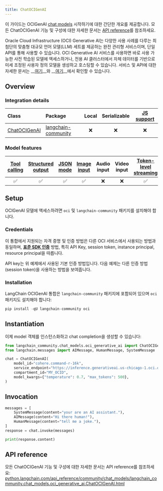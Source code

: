 ```yaml
---
title: ChatOCIGenAI
---
```


이 가이드는 OCIGenAI [chat models](/oss/langchain/models) 시작하기에 대한 간단한 개요를 제공합니다. 모든 ChatOCIGenAI 기능 및 구성에 대한 자세한 문서는 [API reference](https://python.langchain.com/api_reference/community/chat_models/langchain_community.chat_models.oci_generative_ai.ChatOCIGenAI.html)를 참조하세요.

Oracle Cloud Infrastructure (OCI) Generative AI는 다양한 사용 사례를 다루는 최첨단의 맞춤형 대규모 언어 모델(LLM) 세트를 제공하는 완전 관리형 서비스이며, 단일 API를 통해 사용할 수 있습니다.
OCI Generative AI 서비스를 사용하면 바로 사용 가능한 사전 학습된 모델에 액세스하거나, 전용 AI 클러스터에서 자체 데이터를 기반으로 미세 조정된 사용자 정의 모델을 생성하고 호스팅할 수 있습니다. 서비스 및 API에 대한 자세한 문서는 __[여기](https://docs.oracle.com/en-us/iaas/Content/generative-ai/home.htm)__와 __[여기](https://docs.oracle.com/en-us/iaas/api/#/en/generative-ai/20231130/)__에서 확인할 수 있습니다.

## Overview

### Integration details

| Class | Package | Local | Serializable | [JS support](https://js.langchain.com/docs/integrations/chat/oci_generative_ai) |
| :--- | :--- | :---: | :---: |  :---: |
| [ChatOCIGenAI](https://python.langchain.com/api_reference/community/chat_models/langchain_community.chat_models.oci_generative_ai.ChatOCIGenAI.html) | [langchain-community](https://python.langchain.com/api_reference/community/index.html) | ❌ | ❌ | ❌ |

### Model features

| [Tool calling](/oss/langchain/tools/) | [Structured output](/oss/langchain/structured-output) | [JSON mode](/oss/langchain/structured-output#advanced-specifying-the-method-for-structuring-outputs) | [Image input](/oss/langchain/messages#multimodal) | Audio input | Video input | [Token-level streaming](/oss/langchain/streaming/) | Native async | [Token usage](/oss/langchain/models#token-usage) | [Logprobs](/oss/langchain/models#log-probabilities) |
| :---: | :---: | :---: | :---: |  :---: | :---: | :---: | :---: | :---: | :---: |
| ✅ | ✅ | ✅ | ✅ | ❌ | ❌ | ✅ | ❌ | ❌ | ❌ |

## Setup

OCIGenAI 모델에 액세스하려면 `oci` 및 `langchain-community` 패키지를 설치해야 합니다.

### Credentials

이 통합에서 지원되는 자격 증명 및 인증 방법은 다른 OCI 서비스에서 사용되는 방법과 동일하며, __[표준 SDK 인증](https://docs.oracle.com/en-us/iaas/Content/API/Concepts/sdk_authentication_methods.htm)__ 방법, 특히 API Key, session token, instance principal, resource principal을 따릅니다.

API key는 위 예제에서 사용된 기본 인증 방법입니다. 다음 예제는 다른 인증 방법(session token)을 사용하는 방법을 보여줍니다.

### Installation

LangChain OCIGenAI 통합은 `langchain-community` 패키지에 포함되어 있으며 `oci` 패키지도 설치해야 합니다:

```python
pip install -qU langchain-community oci
```

## Instantiation

이제 model 객체를 인스턴스화하고 chat completion을 생성할 수 있습니다:

```python
from langchain_community.chat_models.oci_generative_ai import ChatOCIGenAI
from langchain.messages import AIMessage, HumanMessage, SystemMessage

chat = ChatOCIGenAI(
    model_id="cohere.command-r-16k",
    service_endpoint="https://inference.generativeai.us-chicago-1.oci.oraclecloud.com",
    compartment_id="MY_OCID",
    model_kwargs={"temperature": 0.7, "max_tokens": 500},
)
```

## Invocation

```python
messages = [
    SystemMessage(content="your are an AI assistant."),
    AIMessage(content="Hi there human!"),
    HumanMessage(content="tell me a joke."),
]
response = chat.invoke(messages)
```

```python
print(response.content)
```

## API reference

모든 ChatOCIGenAI 기능 및 구성에 대한 자세한 문서는 API reference를 참조하세요: [python.langchain.com/api_reference/community/chat_models/langchain_community.chat_models.oci_generative_ai.ChatOCIGenAI.html](https://python.langchain.com/api_reference/community/chat_models/langchain_community.chat_models.oci_generative_ai.ChatOCIGenAI.html)